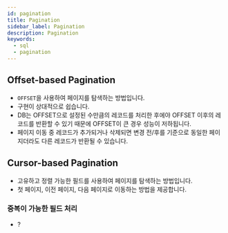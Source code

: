 ```yaml
---
id: pagination
title: Pagination
sidebar_label: Pagination
description: Pagination
keywords:
  - sql
  - pagination
---
```


## Offset-based Pagination

- `OFFSET`을 사용하여 페이지를 탐색하는 방법입니다.
- 구현이 상대적으로 쉽습니다.
- DB는 OFFSET으로 설정된 수만큼의 레코드를 처리한 후에야 OFFSET 이후의 레코드를 반환할 수 있기 때문에 OFFSET이 큰 경우 성능이 저하됩니다.
- 페이지 이동 중 레코드가 추가되거나 삭제되면 변경 전/후를 기준으로 동일한 페이지더라도 다른 레코드가 반환될 수 있습니다.

## Cursor-based Pagination

- 고유하고 정렬 가능한 필드를 사용하여 페이지를 탐색하는 방법입니다.
- 첫 페이지, 이전 페이지, 다음 페이지로 이동하는 방법을 제공합니다.

### 중복이 가능한 필드 처리

- ?
